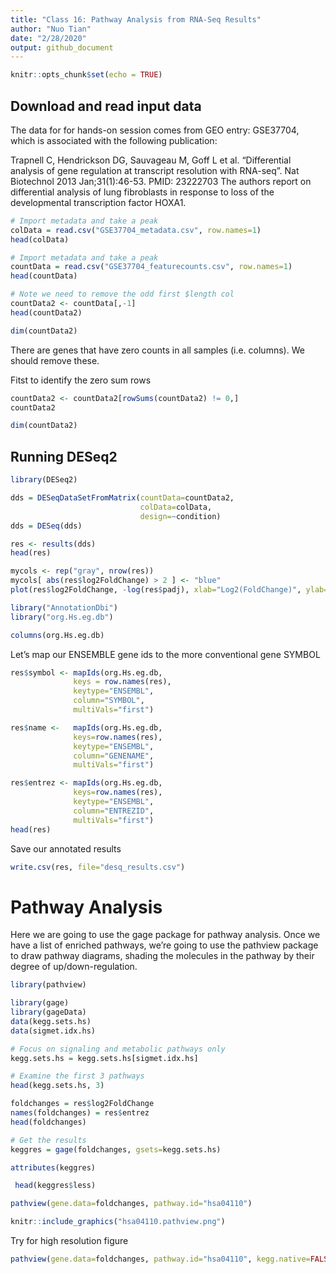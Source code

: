```yaml
---
title: "Class 16: Pathway Analysis from RNA-Seq Results"
author: "Nuo Tian"
date: "2/28/2020"
output: github_document
---
```


```r
knitr::opts_chunk$set(echo = TRUE)
```

## Download and read input data

The data for for hands-on session comes from GEO entry: GSE37704, which is associated with the following publication:

Trapnell C, Hendrickson DG, Sauvageau M, Goff L et al. "Differential analysis of gene regulation at transcript resolution with RNA-seq". Nat Biotechnol 2013 Jan;31(1):46-53. PMID: 23222703
The authors report on differential analysis of lung fibroblasts in response to loss of the developmental transcription factor HOXA1.

```r
# Import metadata and take a peak
colData = read.csv("GSE37704_metadata.csv", row.names=1)
head(colData)
```

```r
# Import metadata and take a peak
countData = read.csv("GSE37704_featurecounts.csv", row.names=1)
head(countData)
```

```r
# Note we need to remove the odd first $length col
countData2 <- countData[,-1]
head(countData2)
```

```r
dim(countData2)
```

There are genes that have zero counts in all samples (i.e. columns). We should remove these.

Fitst to identify the zero sum rows

```r
countData2 <- countData2[rowSums(countData2) != 0,]
countData2
```

```r
dim(countData2)
```

## Running DESeq2

```r
library(DESeq2)
```

```r
dds = DESeqDataSetFromMatrix(countData=countData2,
                             colData=colData,
                             design=~condition)
dds = DESeq(dds)
```

```r
res <- results(dds)
head(res)
```

```r
mycols <- rep("gray", nrow(res))
mycols[ abs(res$log2FoldChange) > 2 ] <- "blue"
plot(res$log2FoldChange, -log(res$padj), xlab="Log2(FoldChange)", ylab="-Log(P-value)", col=mycols)
```

```r
library("AnnotationDbi")
library("org.Hs.eg.db")

columns(org.Hs.eg.db)
```


Let's map our ENSEMBLE gene ids to the more conventional gene SYMBOL

```r
res$symbol <- mapIds(org.Hs.eg.db,
              keys = row.names(res), 
              keytype="ENSEMBL",
              column="SYMBOL",
              multiVals="first")

res$name <-   mapIds(org.Hs.eg.db,
              keys=row.names(res),
              keytype="ENSEMBL",
              column="GENENAME",
              multiVals="first")

res$entrez <- mapIds(org.Hs.eg.db,
              keys=row.names(res),
              keytype="ENSEMBL",
              column="ENTREZID",
              multiVals="first")
head(res)
```

Save our annotated results
```r
write.csv(res, file="desq_results.csv")
```

# Pathway Analysis

Here we are going to use the gage package for pathway analysis. Once we have a list of enriched pathways, we're going to use the pathview package to draw pathway diagrams, shading the molecules in the pathway by their degree of up/down-regulation.

```r
library(pathview)
```

```r
library(gage)
library(gageData)
data(kegg.sets.hs)
data(sigmet.idx.hs)

# Focus on signaling and metabolic pathways only
kegg.sets.hs = kegg.sets.hs[sigmet.idx.hs]

# Examine the first 3 pathways
head(kegg.sets.hs, 3)
```

```r
foldchanges = res$log2FoldChange
names(foldchanges) = res$entrez
head(foldchanges)
```

```r
# Get the results
keggres = gage(foldchanges, gsets=kegg.sets.hs)
```

```r
attributes(keggres)
```

```r
 head(keggres$less)
```

```r
pathview(gene.data=foldchanges, pathway.id="hsa04110")

```

```r
knitr::include_graphics("hsa04110.pathview.png")
```

Try for high resolution figure

```r
pathview(gene.data=foldchanges, pathway.id="hsa04110", kegg.native=FALSE)

```

